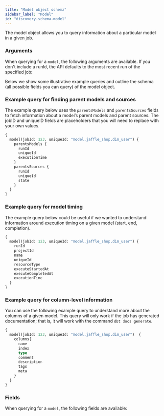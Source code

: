 ```yaml
---
title: "Model object schema"
sidebar_label: "Model"
id: "discovery-schema-model"
---
```



The model object allows you to query information about a particular model in a given job.


<DiscoveryApiJobDeprecationNotice />

### Arguments

When querying for a `model`, the following arguments are available. If you don't include a runId, the API defaults to the most recent run of the specified job:

<QueryArgsTable queryName="model" />

Below we show some illustrative example queries and outline the schema (all possible fields you can query) of the model object.

### Example query for finding parent models and sources

The example query below uses the `parentsModels` and `parentsSources` fields to fetch information about a model’s parent models and parent sources. The jobID and uniqueID fields are placeholders that you will need to replace with your own values.

```graphql
{
  model(jobId: 123, uniqueId: "model.jaffle_shop.dim_user") {
    parentsModels {
      runId
      uniqueId
      executionTime
    }
    parentsSources {
      runId
      uniqueId
      state
    }
  }
}
```

### Example query for model timing

The example query below could be useful if we wanted to understand information around execution timing on a given model (start, end, completion).

```graphql
{
  model(jobId: 123, uniqueId: "model.jaffle_shop.dim_user") {
    runId
    projectId
    name
    uniqueId
    resourceType
    executeStartedAt
    executeCompletedAt
    executionTime
  }
}
```

### Example query for column-level information

You can use the following example query to understand more about the columns of a given model. This query will only work if the job has generated documentation; that is, it will work with the command `dbt docs generate`.


```graphql
{
  model(jobId: 123, uniqueId: "model.jaffle_shop.dim_user")  {
    columns{
      name
      index
      type
      comment
      description
      tags
      meta
    }
  }
}
```


### Fields
When querying for a `model`, the following fields are available:

<SchemaTable nodeName="ModelNode" />
